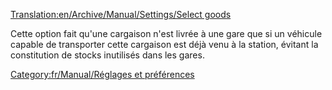 [[Translation:en/Archive/Manual/Settings/Select goods]]


Cette option fait qu'une cargaison n'est livrée à une gare que si un véhicule capable de transporter cette cargaison est déjà venu à la station, évitant la constitution de stocks inutilisés dans les gares.

[[Category:fr/Manual/Réglages et préférences]]
{{fr/Amorce}}